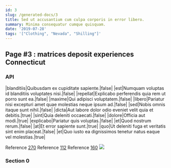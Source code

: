```yaml
---
id: 3
slug: /generated-docs/3
title: Sed ut accusantium cum culpa corporis in error libero.
summary: Minima consequatur cumque quisquam.
date: '2019-07-28'
tags: '["Clothing", "Nevada", "Shilling"]'
---
```

## Page #3 : matrices deposit experiences Connecticut

### API

|blanditiis|Quibusdam ex cupiditate sapiente.|false|
|est|Numquam voluptas id blanditiis voluptates nisi.|false|
|repellat|Explicabo perferendis quia rem ut porro sunt ea.|false|
|maxime|Qui adipisci voluptatem.|false|
|libero|Pariatur nisi excepturi amet quae molestias neque ipsum ad.|false|
|sed|Nobis omnis itaque sunt nihil.|false|
|dicta|Aut labore dolor odio eveniet velit quia et debitis.|true|
|sint|Quia deleniti occaecati.|false|
|dolore|Officia aut modi.|true|
|explicabo|Pariatur quis voluptas.|false|
|et|Quod nostrum rerum.|false|
|at|Et error sapiente sunt.|true|
|quo|Ut deleniti fuga et veritatis sint enim placeat.|false|
|et|Quo iusto ea dignissimos tenetur natus eaque vel molestias.|true|

Reference [270](/generated-docs/270)
Reference [112](/generated-docs/112)
Reference [160](/generated-docs/160)
![](/assets/cats-0.jpg)

### Section 0

